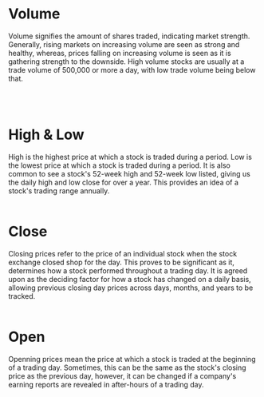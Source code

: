<h1 className="text-3xl">Volume</h1>
<p className="text-sm">Volume signifies the amount of shares traded, indicating market strength. Generally, rising markets on increasing volume are 
seen as strong and healthy, whereas, prices falling on increasing volume is seen as it is gathering strength to the downside. High volume stocks
are usually at a trade volume of 500,000 or more a day, with low trade volume being below that.</p>
<br></br>

<h1 className="text-3xl">High & Low</h1>
High is the highest price at which a stock is traded during a period. Low is the lowest price at which a stock is traded during a period.
It is also common to see a stock's 52-week high and 52-week low listed, giving us the daily high and low close for over a year. This
provides an idea of a stock's trading range annually.
<br></br>

<h1 className="text-3xl">Close</h1>
Closing prices refer to the price of an individual stock when the stock exchange closed shop for the day. This proves to be significant as it,
determines how a stock performed throughout a trading day. It is agreed upon as the deciding factor for how a stock has changed on a daily basis,
allowing previous closing day prices across days, months, and years to be tracked.
<br></br>

<h1 className="text-3xl">Open</h1>
Openning prices mean the price at which a stock is traded at the beginning of a trading day. Sometimes, this can be the same as the stock's
closing price as the previous day, however, it can be changed if a company's earning reports are revealed in after-hours of a trading day.

<br></br>

[comment]: <> (/glossary#my-Section)